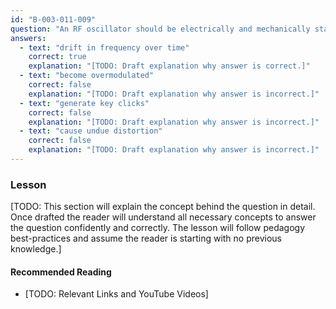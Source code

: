 ```yaml
---
id: "B-003-011-009"
question: "An RF oscillator should be electrically and mechanically stable. This is to ensure that the oscillator does NOT:"
answers:
  - text: "drift in frequency over time"
    correct: true
    explanation: "[TODO: Draft explanation why answer is correct.]"
  - text: "become overmodulated"
    correct: false
    explanation: "[TODO: Draft explanation why answer is incorrect.]"
  - text: "generate key clicks"
    correct: false
    explanation: "[TODO: Draft explanation why answer is incorrect.]"
  - text: "cause undue distortion"
    correct: false
    explanation: "[TODO: Draft explanation why answer is incorrect.]"
---
```


### Lesson

[TODO: This section will explain the concept behind the question in detail. Once drafted the reader will understand all necessary concepts to answer the question confidently and correctly. The lesson will follow pedagogy best-practices and assume the reader is starting with no previous knowledge.]

#### Recommended Reading

- [TODO: Relevant Links and YouTube Videos]
